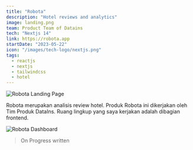 ```yaml
---
title: "Robota"
description: "Hotel reviews and analytics"
image: landing.png
team: Product Team of Datains
tech: "Nextjs 14"
link: https://robota.app
startDate: "2023-05-22"
icon: "/images/tech-logo/nextjs.png"
tags:
  - reactjs
  - nextjs
  - tailwindcss
  - hotel
---
```


<Image
  src="landing.png"
  alt="Robota Landing Page"
  full
  caption="Landing page Robota"
/>

Robota merupakan analisis review hotel. Produk Robota ini dikerjakan oleh Tim Produk DataIns. Ruang lingkup yang saya kerjakan adalah dibagian frontend.

<Image
  src="dashboard.png"
  alt="Robota Dashboard"
  full
  caption="Dashboard Robota"
/>

> On Progress written
